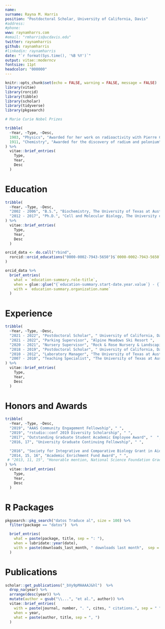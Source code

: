 ```yaml
---
name: 
surname: Rayna M. Harris
position: "Postdoctoral Scholar, University of California, Davis"
#address:  
#phone:  
www: raynamharrs.com
#email: "rmharris@ucdavis.edu"
twitter: raynamharris
github: raynamharris
#linkedin: raynamharris
date: "`r format(Sys.time(), '%B %Y')`"
output: vitae::moderncv
fontsize: 11pt
headcolor: "000000"
---
```


```r
knitr::opts_chunk$set(echo = FALSE, warning = FALSE, message = FALSE)
library(vitae)
library(rorcid)
library(tibble)
library(scholar)
library(tidyverse)
library(pkgsearch)
```




```r

# Marie Curie Nobel Prizes

tribble(
  ~Year, ~Type, ~Desc,
  1903, "Physics", "Awarded for her work on radioactivity with Pierre Curie and Henri Becquerel",
  1911, "Chemistry", "Awarded for the discovery of radium and polonium"
) %>% 
  vitae::brief_entries(
    Type,
    Year, 
    Desc
  )
```


# Education

```r

tribble(
  ~Year, ~Type, ~Desc, 
  "2002 - 2006", "B.S.", "Biochemistry, The University of Texas at Austin", 
  "2012 - 2017", "Ph.D.", "Cell and Molecular Biology, The University of Texas at Austin"
) %>% 
  vitae::brief_entries(
    Type,
    Year, 
    Desc
  )

```

```r
orcid_data <- do.call("rbind",
  rorcid::orcid_educations("0000-0002-7943-5650")$`0000-0002-7943-5650`$`affiliation-group`$summaries
)

orcid_data %>%
  brief_entries(
    what = `education-summary.role-title`,
    when = glue::glue("{`education-summary.start-date.year.value`} - {`education-summary.end-date.year.value`}"),
    with = `education-summary.organization.name`
  )
```

# Experience

```r

tribble(
  ~Year, ~Type, ~Desc,
  "2021 - 2022", "Postdoctoral Scholar", " University of California, Davis",
  "2021 - 2022", "Parking Supervisor", "Alpine Meadows Ski Resort ",
  "2020 - 2021", "Nursery Supervisor", "Rock & Rose Nursery & Landscaping ",
  "2018 - 2019", "Postdoctoral Scholar", " University of California, Davis",
  "2010 - 2012", "Laboratory Manager", "The University of Texas at Austin",
  "2007 - 2010", "Teaching Specialist", "The University of Texas at Austin",
) %>% 
  vitae::brief_entries(
    Type,
    Year, 
    Desc
  )

```


# Honors and Awards

```r

tribble(
  ~Year, ~Type, ~Desc,
  "2019", "AAAS Community Engagement Fellowship", " ",
  "2019", "rstudio::conf 2019 Diversity Scholarship", " ",
  "2017", "Outstanding Graduate Student Academic Employee Award", "  ",
  "2016, 17", "University Graduate Continuing Fellowship", " ",

  "2016", "Society for Integrative and Comparative Biology Grant in Aid of Research", " ",
  "2014, 15, 16", "Academic Enrichment Fund Award", " ",
 # "2013, 11, 15", "Honorable mention, National Science Foundation Graduate Research Fellowship", " ",
) %>% 
  vitae::brief_entries(
    Type,
    Year, 
    Desc
  )

```

# R Packages

```r

pkgsearch::pkg_search("datos Traduce al", size = 100) %>%
  filter(package == "datos")  %>%

  brief_entries(
    what = paste(package, title, sep = ": "),
    when = lubridate::year(date),
    with = paste(downloads_last_month, " downloads last month",  sep = ""),
  )


```

# Publications



```r

scholar::get_publications("_bVy9pMAAAAJ&hl")  %>% 
  drop_na(year) %>%
  arrange(desc(year)) %>%
  mutate(author = gsub("\\...", "et al.", author)) %>%
  vitae::brief_entries(
    with = paste(journal, number, ". ", cites, " citations.", sep = " "),
    when = year,
    what = paste(author, title, sep = ", ")
  )

```



